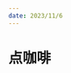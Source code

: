 ```yaml
---
date: 2023/11/6
---
```

# 点咖啡
<ScDailyConversation />
<br />
<Dialog>
# Hi! How can I help you?
#### I'd like a [latte/n.].
# What size? We have three sizes: [Short/adj.], [Tall/adj./4] and Grande.
#### Grande, please.
# Would you like anything else?
#### I'd like a [chocolate/n.] [muffin/n.].
# OK. The total is $5.95.
#### Here you go.
# Please wait over there. Your order will be ready shortly.
</Dialog>
